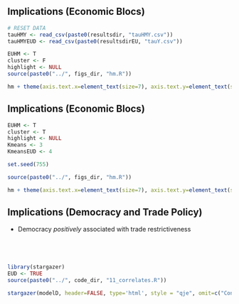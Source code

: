## Implications (Economic Blocs) {id="implications"}

```r

# RESET DATA
tauHMY <- read_csv(paste0(resultsdir, "tauHMY.csv"))
tauHMYEUD <- read_csv(paste0(resultsdirEU, "tauY.csv"))

EUHM <- T
cluster <- F
highlight <- NULL
source(paste0("../", figs_dir, "hm.R"))

hm + theme(axis.text.x=element_text(size=7), axis.text.y=element_text(size=7))

```

## Implications (Economic Blocs) {id="blocs"}

```r

EUHM <- T
cluster <- T
highlight <- NULL
Kmeans <- 3
KmeansEUD <- 4

set.seed(755)

source(paste0("../", figs_dir, "hm.R"))

hm + theme(axis.text.x=element_text(size=7), axis.text.y=element_text(size=7))

```

## Implications (Democracy and Trade Policy)

- Democracy *positively* associated with trade restrictiveness

<hr style="height:3em; visibility:hidden;" />

```r

library(stargazer)
EUD <- TRUE
source(paste0("../", code_dir, "11_correlates.R"))

stargazer(modelD, header=FALSE, type='html', style = "qje", omit=c("Constant"), omit.stat=c("adj.rsq", "f", "ser"), dep.var.labels = c("DV: TRI"), covariate.labels = c("gdp (std)", "polity2 (std)"))


```